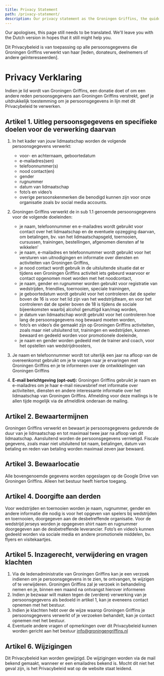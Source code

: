 ```yaml
---
title: Privacy Statement
path: /privacy-statement/
description: Our privacy statement as the Groningen Griffins, the quidditch team of Groningen.
---
```


Our apologises, this page still needs to be translated. We'll leave you with the Dutch version in hopes that it still might help you.

Dit Privacybeleid is van toepassing op alle persoonsgegevens die Groningen Griffins verwerkt van haar \[leden, donateurs, deelnemers of andere geïnteresseerden\].

# Privacy Verklaring

Indien je lid wordt van Groningen Griffins, een donatie doet of om een andere reden persoonsgegevens aan Groningen Griffins verstrekt, geef je uitdrukkelijk toestemming om je persoonsgegevens in lijn met dit Privacybeleid te verwerken.

## Artikel 1. Uitleg persoonsgegevens en specifieke doelen voor de verwerking daarvan

1. In het kader van jouw lidmaatschap worden de volgende persoonsgegevens verwerkt:

   - voor- en achternaam, geboortedatum
   - e-mailadres(sen)
   - telefoonnummer(s)
   - nood contact(en)
   - gender
   - rugnummer
   - datum van lidmaatschap
   - foto’s en video’s
   - overige persoonskenmerken die benodigd kunnen zijn voor onze organisatie zoals bv social media accounts.

1. Groningen Griffins verwerkt de in sub 1.1 genoemde persoonsgegevens voor de volgende doeleinden:

   - je naam, telefoonnummer en e-mailadres wordt gebruikt voor contact over het lidmaatschap en de eventuele opzegging daarvan, om betalingen, bv. van het lidmaatschapsgeld, toernooien, cursussen, trainingen, bestellingen, afgenomen diensten af te wikkelen’
   - je naam, e-mailadres en telefoonnummer wordt gebruikt voor het versturen van uitnodigingen en informatie over diensten en activiteiten van Groningen Griffins,
   - je nood contact wordt gebruik in de uitsluitende situatie dat er tijdens een Groningen Griffins activiteit iets gebeurd waarvoor er contact opgenomen moet worden met het noodcontact,
   - je naam, gender en rugnummer worden gebruikt voor registratie van wedstrijden, friendlies, toernooien, speciale trainingen,
   - je geboortedatum wordt gebruikt voor het controleren dat de speler boven de 16 is voor het lid zijn van het wedstrijdteam, en voor het controleren dat de speler boven de 18 is tijdens de sociale bijeenkomsten waarbij alcohol genuttigd kan/mag worden,
   - je datum van lidmaatschap wordt gebruikt voor het controleren hoe lang de persoonsgegevens nog bewaard moeten worden,
   - foto’s en video’s die gemaakt zijn op Groningen Griffins activiteiten, zoals maar niet uitsluitend tot, trainingen en wedstrijden, kunnen bewaard en gedeeld worden voor promotionele doeleinde,
   - je naam en gender worden gedeeld met de trainer and coach, voor het opstellen van wedstrijdroosters,

1. Je naam en telefoonnummer wordt tot uiterlijk een jaar na afloop van de overeenkomst gebruikt om je te vragen naar je ervaringen met Groningen Griffins en je te informeren over de ontwikkelingen van Groningen Griffins
1. **E-mail berichtgeving (opt-out):**
   Groningen Griffins gebruikt je naam en e-mailadres om je haar e-mail nieuwsbrief met informatie over activiteiten, diensten en andere interessante informatie over het lidmaatschap van Groningen Griffins. Afmelding voor deze mailings is te allen tijde mogelijk via de afmeldlink onderaan de mailing.

## Artikel 2. Bewaartermijnen

Groningen Griffins verwerkt en bewaart je persoonsgegevens gedurende de duur van je lidmaatschap en tot maximaal twee jaar na afloop van dit lidmaatschap. Aansluitend worden de persoonsgegevens vernietigd. Fiscale gegevens, zoals maar niet uitsluitend tot naam, betalingen, datum van betaling en reden van betaling worden maximaal zeven jaar bewaard.

## Artikel 3. Bewaarlocatie

Alle bovengenoemde gegevens worden opgeslagen op de Google Drive van Groningen Griffins. Alleen het bestuur heeft hiertoe toegang.

## Artikel 4. Doorgifte aan derden

Voor wedstrijden en toernooien worden je naam, rugnummer, gender en andere informatie die nodig is voor het opgeven van spelers bij wedstrijden en toernooien, doorgegeven aan de desbetreffende organisatie.
Voor de wedstrijd jerseys worden je opgegeven shirt naam en rugnummer doorgegeven aan de desbetreffende leverancier.
Foto’s en video’s kunnen gedeeld worden via sociale media en andere promotionele middelen, bv. flyers en visitekaartjes.

## Artikel 5. Inzagerecht, verwijdering en vragen klachten

1. Via de ledenadministratie van Groningen Griffins kan je een verzoek indienen om je persoonsgegevens in te zien, te ontvangen, te wijzigen of te verwijderen. Groningen Griffins zal je verzoek in behandeling nemen en je, binnen een maand na ontvangst hierover informeren
1. Indien je bezwaar wilt maken tegen de (verdere) verwerking van je persoonsgegevens als bedoeld in artikel 1, kan je eveneens contact opnemen met het bestuur.
1. Indien je klachten hebt over de wijze waarop Groningen Griffins je persoonsgegevens verwerkt of je verzoeken behandelt, kan je contact opnemen met het bestuur.
1. Eventuele andere vragen of opmerkingen over dit Privacybeleid kunnen worden gericht aan het bestuur info@groningengriffins.nl

## Artikel 6. Wijzigingen

Dit Privacybeleid kan worden gewijzigd. De wijzigingen worden via de mail bekend gemaakt, wanneer er een emailadres bekend is. Mocht dit niet het geval zijn, is het Privacybeleid wat op de website staat leidend.

